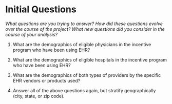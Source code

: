 # Initial Questions {#questions}

*What questions are you trying to answer? How did these questions evolve over the course of the project? What new questions did you consider in the course of your analysis?*

1. What are the demographics of eligible physicians in the incentive program who have been using EHR?

2. What are the demographics of eligible hospitals in the incentive program who have been using EHR?

3. What are the demographics of both types of providers by the specific EHR vendors or products used?

4. Answer all of the above questions again, but stratify geographically (city, state, or zip code).
